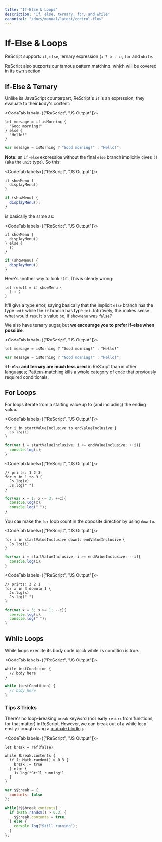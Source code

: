 ```yaml
---
title: "If-Else & Loops"
description: "If, else, ternary, for, and while"
canonical: "/docs/manual/latest/control-flow"
---
```


# If-Else & Loops

ReScript supports `if`, `else`, ternary expression (`a ? b : c`), `for` and `while`.

ReScript also supports our famous pattern matching, which will be covered in [its own section](pattern-matching-destructuring.md)

## If-Else & Ternary

Unlike its JavaScript counterpart, ReScript's `if` is an expression; they evaluate to their body's content:

<CodeTab labels={["ReScript", "JS Output"]}>

```res
let message = if isMorning {
  "Good morning!"
} else {
  "Hello!"
}
```
```js
var message = isMorning ? "Good morning!" : "Hello!";
```

</CodeTab>

**Note:** an `if-else` expression without the final `else` branch implicitly gives `()` (aka the `unit` type). So this:

<CodeTab labels={["ReScript", "JS Output"]}>

```res
if showMenu {
  displayMenu()
}
```
```js
if (showMenu) {
  displayMenu();
}
```

</CodeTab>

is basically the same as:

<CodeTab labels={["ReScript", "JS Output"]}>

```res
if showMenu {
  displayMenu()
} else {
  ()
}
```
```js
if (showMenu) {
  displayMenu()
}
```

</CodeTab>

Here's another way to look at it. This is clearly wrong:

```res
let result = if showMenu {
  1 + 2
}
```

It'll give a type error, saying basically that the implicit `else` branch has the type `unit` while the `if` branch has type `int`. Intuitively, this makes sense: what would `result`'s value be, if `showMenu` was `false`?

We also have ternary sugar, but **we encourage you to prefer if-else when possible**.

<CodeTab labels={["ReScript", "JS Output"]}>

```res
let message = isMorning ? "Good morning!" : "Hello!"
```
```js
var message = isMorning ? "Good morning!" : "Hello!";
```

</CodeTab>

**`if-else` and ternary are much less used** in ReScript than in other languages; [Pattern-matching](pattern-matching-destructuring.md) kills a whole category of code that previously required conditionals.

## For Loops

For loops iterate from a starting value up to (and including) the ending value.

<CodeTab labels={["ReScript", "JS Output"]}>

```res
for i in startValueInclusive to endValueInclusive {
  Js.log(i)
}
```
```js
for(var i = startValueInclusive; i <= endValueInclusive; ++i){
  console.log(i);
}
```

</CodeTab>

<CodeTab labels={["ReScript", "JS Output"]}>

```res example
// prints: 1 2 3
for x in 1 to 3 {
  Js.log(x)
  Js.log(" ")
}
```
```js
for(var x = 1; x <= 3; ++x){
  console.log(x);
  console.log(" ");
}
```

</CodeTab>

You can make the `for` loop count in the opposite direction by using `downto`.

<CodeTab labels={["ReScript", "JS Output"]}>

```res
for i in startValueInclusive downto endValueInclusive {
  Js.log(i)
}
```
```js
for(var i = startValueInclusive; i >= endValueInclusive; --i){
  console.log(i);
}
```

</CodeTab>

<CodeTab labels={["ReScript", "JS Output"]}>

```res example
// prints: 3 2 1
for x in 3 downto 1 {
  Js.log(x)
  Js.log(" ")
}
```
```js
for(var x = 3; x >= 1; --x){
  console.log(x);
  console.log(" ");
}
```

</CodeTab>

## While Loops

While loops execute its body code block while its condition is true.

<CodeTab labels={["ReScript", "JS Output"]}>

```res
while testCondition {
  // body here
}
```
```js
while (testCondition) {
  // body here
}
```

</CodeTab>

### Tips & Tricks

There's no loop-breaking `break` keyword (nor early `return` from functions, for that matter) in ReScript. However, we can break out of a while loop easily through using a [mutable binding](mutation.md).

<CodeTab labels={["ReScript", "JS Output"]}>

```res example
let break = ref(false)

while !break.contents {
  if Js.Math.random() > 0.3 {
    break := true
  } else {
    Js.log("Still running")
  }
}
```
```js
var $$break = {
  contents: false
};

while(!$$break.contents) {
  if (Math.random() > 0.3) {
    $$break.contents = true;
  } else {
    console.log("Still running");
  }
};
```

</CodeTab>

